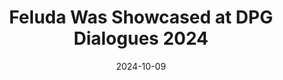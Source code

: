 ---
 date: 2024-10-09
 title: "Feluda Was Showcased at DPG Dialogues 2024"
 excerpt: "Work by contributors Snehil Shah and Chaithanya Kalyan was showcased at DPG Dialogues — an annual convening of DPG/DPI ecosystem leaders, practitioners, and the broader open-source community to discuss ecosystem evolution, key challenges, and future strategic directions."
 url: "https://www.linkedin.com/posts/code-for-govtech_dpgdialogues-activity-7250025418710253570-s0kv?utm_source=share&utm_medium=member_desktop"
 tags: Talk
 project: feluda
---